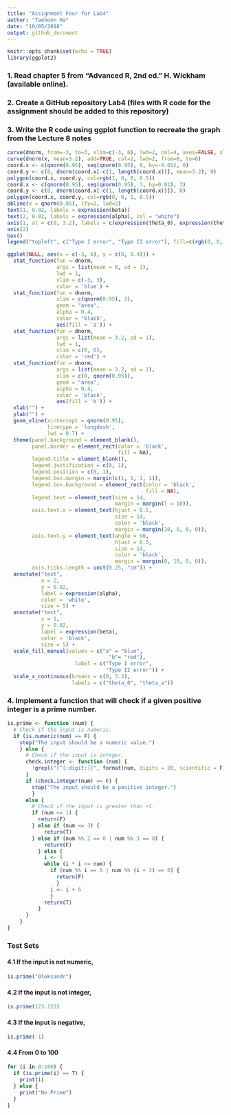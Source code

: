 ```yaml
---
title: "Assignment Four for Lab4"
author: "Taehoon Ha"
date: "10/05/2018"
output: github_document
---
```


```r
knitr::opts_chunk$set(echo = TRUE)
library(ggplot2)
```

### 1. Read chapter 5 from "Advanced R, 2nd ed." H. Wickham (available online).

### 2. Create a GitHub repository Lab4 (files with R code for the assignment should be added to this repository)

### 3. Write the R code using ggplot function to recreate the graph from the Lecture 8 notes
```r
curve(dnorm, from=-3, to=3, xlim=c(-3, 6), lwd=2, col=4, axes=FALSE, xlab=NA, ylab=NA)
curve(dnorm(x, mean=3.2), add=TRUE, col=2, lwd=2, from=0, to=6)
coord.x <- c(qnorm(0.95), seq(qnorm(0.95), 0, by=-0.01), 0)
coord.y <- c(0, dnorm(coord.x[-c(1, length(coord.x))], mean=3.2), 0) 
polygon(coord.x, coord.y, col=rgb(1, 0, 0, 0.5)) 
coord.x <- c(qnorm(0.95), seq(qnorm(0.95), 3, by=0.01), 3) 
coord.y <- c(0, dnorm(coord.x[-c(1, length(coord.x))]), 0) 
polygon(coord.x, coord.y, col=rgb(0, 0, 1, 0.5)) 
abline(v = qnorm(0.95), lty=2, lwd=2) 
text(1, 0.02, labels = expression(beta)) 
text(2, 0.02, labels = expression(alpha), col = "white") 
axis(1, at = c(0, 3.2), labels = c(expression(theta_0), expression(theta_a))) 
axis(2) 
box() 
legend("topleft", c("Type I error", "Type II error"), fill=c(rgb(0, 0, 1, 0.5), rgb(1, 0, 0, 0.5)))
```


```r
ggplot(NULL, aes(x = c(-3, 6), y = c(0, 0.4))) +
  stat_function(fun = dnorm,
                args = list(mean = 0, sd = 1),
                lwd = 1,
                xlim = c(-3, 3),
                color = 'blue') +
  stat_function(fun = dnorm,
                xlim = c(qnorm(0.95), 3),
                geom = "area",
                alpha = 0.4,
                color = 'black',
                aes(fill = 'a')) + 
  stat_function(fun = dnorm,
                args = list(mean = 3.2, sd = 1),
                lwd = 1,
                xlim = c(0, 6),
                color = 'red') +
  stat_function(fun = dnorm,
                args = list(mean = 3.2, sd = 1),
                xlim = c(0, qnorm(0.95)), 
                geom = "area",
                alpha = 0.4,
                color = 'black',
                aes(fill = 'b')) +
  xlab("") +
  ylab("") +
  geom_vline(xintercept = qnorm(0.95),
             linetype = 'longdash',
             lwd = 0.7) +
  theme(panel.background = element_blank(),
        panel.border = element_rect(color = 'black',
                                    fill = NA),
        legend.title = element_blank(),
        legend.justification = c(0, 1),
        legend.position = c(0, 1),
        legend.box.margin = margin(c(1, 1, 1, 1)),
        legend.box.background = element_rect(color = 'black',
                                             fill = NA),
        legend.text = element_text(size = 14,
                                   margin = margin(l = 10)),
        axis.text.x = element_text(hjust = 0.5,
                                   size = 14,
                                   color = 'black',
                                   margin = margin(10, 0, 0, 0)),
        axis.text.y = element_text(angle = 90, 
                                   hjust = 0.5, 
                                   size = 14, 
                                   color = 'black',
                                   margin = margin(0, 10, 0, 0)),
        axis.ticks.length = unit(0.25, "cm")) +
  annotate("text", 
           x = 2,
           y = 0.02, 
           label = expression(alpha),
           color = 'white',
           size = 5) +
  annotate("text",
           x = 1,
           y = 0.02,
           label = expression(beta),
           color = 'black',
           size = 5) +
  scale_fill_manual(values = c("a" = "blue",
                                 "b"= "red"), 
                      label = c("Type I error",
                                "Type II error")) +
  scale_x_continuous(breaks = c(0, 3.2), 
                     labels = c("theta_0", "theta_a"))

```

### 4. Implement a function that will check if a given positive integer is a prime number.
```r
is.prime <- function (num) {
  # Check if the input is numeric.
  if (is.numeric(num) == F) {
    stop("The input should be a numeric value.")
    } else {
      # Check if the input is integer.
      check.integer <- function (num) {
        !grepl("[^[:digit:]]", format(num, digits = 20, scientific = F))
      }
      if (check.integer(num) == F) {
        stop("The input should be a positive integer.")
        } 
      else {
        # Check if the input is greater than +1.
        if (num <= 1) {
          return(F)
        } else if (num <= 3) {
            return(T)
        } else if (num %% 2 == 0 | num %% 3 == 0) {
            return(F)
          } else {
            i <- 5
            while (i * i <= num) {
              if (num %% i == 0 | num %% (i + 2) == 0) {
                return(F)
                } 
              i <- i + 6
              } 
            return(T)
          }
      }
    }
}
```

### Test Sets

#### 4.1 If the input is not numeric,
```r
is.prime("Oleksandr")
```

#### 4.2 If the input is not integer,
```r
is.prime(123.123)
```

#### 4.3 If the input is negative,
```r
is.prime(-1)
```

#### 4.4 From 0 to 100
```r
for (i in 0:100) {
  if (is.prime(i) == T) {
    print(i)
  } else {
    print("No Prime")
  }
}
```


